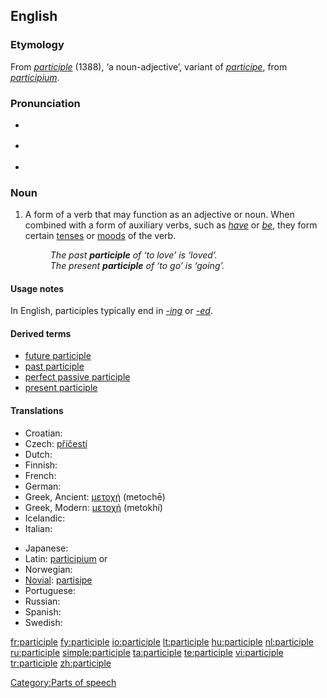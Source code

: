 ==English==
{{wikipedia}}

===Etymology===
From {{OF.}} ''[[#Old French|participle]]'' (1388), ‘a noun-adjective’, variant of ''[[participe]]'', from {{L.}} ''[[participium]]''.

===Pronunciation===
* {{italbrac|[[RP]]}} {{IPA|/ˈpɑːtɪsɪpəl/}}
* {{italbrac|US}} {{IPA|/ˈpɑːrtɪsɪpəl/}}
* {{audio|en-us-participle.ogg|Audio (US)}}

===Noun===
{{en-noun}}

# {{context|grammar}} A form of a verb that may function as an adjective or noun.  When combined with a form of auxiliary verbs, such as ''[[have]]'' or ''[[be]]'', they form certain [[tense]]s or [[mood]]s of the verb.
#: ''The past '''participle''' of ‘to love’ is ‘loved’.''
#: ''The present '''participle''' of ‘to go’ is ‘going’.''

====Usage notes====
In English, participles typically end in ''[[-ing]]'' or ''[[-ed]]''.

====Derived terms====
* [[future participle]]
* [[past participle]]
* [[perfect passive participle]]
* [[present participle]]

====Translations====
{{trans-top|verb form}}
* Croatian: {{t-|hr|particip|m}}
* Czech: [[příčestí]] {{n}}
* Dutch: {{t+|nl|deelwoord|n}}
* Finnish: {{t-|fi|partisiippi}}
* French: {{t+|fr|participe|m}}
* German: {{t+|de|Partizip|n}}
* Greek, Ancient: [[μετοχή]] (metochē) {{f}}
* Greek, Modern: [[μετοχή]] (metokhí)
* Icelandic: {{t+|is|lýsingarháttur|m}}
* Italian: {{t+|it|participio|m}}
{{trans-mid}}
* Japanese: {{t-|ja|分詞|sc=Jpan}}
* Latin: [[participium]] {{m}} or {{n}}
* Norwegian: {{t-|no|partisipp|n}}
* [[Novial]]: [[partisipe]]
* Portuguese: {{t+|pt|particípio}}
* Russian: {{t+|ru|причастие|n|tr=pričástije|sc=Cyrl}}
* Spanish: {{t+|es|participio|m}}
* Swedish: {{t-|sv|particip|c}}
{{trans-bottom}}

[[Category:Parts of speech]]

[[fr:participle]]
[[fy:participle]]
[[io:participle]]
[[lt:participle]]
[[hu:participle]]
[[nl:participle]]
[[ru:participle]]
[[simple:participle]]
[[ta:participle]]
[[te:participle]]
[[vi:participle]]
[[tr:participle]]
[[zh:participle]]